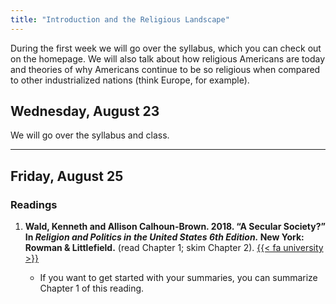 ```yaml
---
title: "Introduction and the Religious Landscape"
---
```


During the first week we will go over the syllabus, which you can check out on the homepage. We will also talk about how religious Americans are today and theories of why Americans continue to be so religious when compared to other industrialized nations (think Europe, for example).

## Wednesday, August 23

We will go over the syllabus and class.

---

## Friday, August 25

### Readings

1. **Wald, Kenneth and Allison Calhoun-Brown. 2018. "A Secular Society?" In *Religion and Politics in the United States 6th Edition.* New York: Rowman & Littlefield.** (read Chapter 1; skim Chapter 2). [{{< fa university >}}](https://search.ebscohost.com/login.aspx?direct=true&AuthType=shib&db=nlebk&AN=341943&site=eds-live&scope=site&custid=asc1&ebv=EB&ppid=pp_1)
 
    - If you want to get started with your summaries, you can summarize Chapter 1 of this reading.